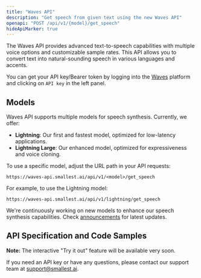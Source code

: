 ```yaml
---
title: "Waves API"
description: "Get speech from given text using the new Waves API"
openapi: "POST /api/v1/{model}/get_speech"
hideApiMarker: true
---
```


The Waves API provides advanced text-to-speech capabilities with multiple voice options and customizable sample rates. This API allows you to convert text into natural-sounding speech in various languages and accents.

You can get your API key/Bearer token by logging into the [Waves](https://waves.smallest.ai) platform and clicking on `API key` in the left panel.

## Models

Waves API supports multiple models for speech synthesis. Currently, we offer:

- **Lightning**: Our first and fastest model, optimized for low-latency applications.
- **Lightning Large**: Our enhanced model, optimized for expressiveness and voice cloning.

To use a specific model, adjust the URL path in your API requests:

```
https://waves-api.smallest.ai/api/v1/<model>/get_speech
```

For example, to use the Lightning model:

```
https://waves-api.smallest.ai/api/v1/lightning/get_speech
```

We're continuously working on new models to enhance our speech synthesis capabilities. Check [announcements](/announcements) for latest updates.

## API Specification and Code Samples

**Note:** The interactive "Try it out" feature will be available very soon.

If you need an API key or have any questions, please contact our support team at support@smallest.ai.
